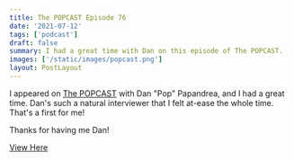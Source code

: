 ```yaml
---
title: The POPCAST Episode 76
date: '2021-07-12'
tags: ['podcast']
draft: false
summary: I had a great time with Dan on this episode of The POPCAST.
images: ['/static/images/popcast.png']
layout: PostLayout
---
```


I appeared on [The POPCAST](https://popcast-d9f7b6dc.simplecast.com/) with Dan "Pop" Papandrea, and I had a great time. Dan's such a natural interviewer that I felt at-ease the whole time. That's a first for me!

Thanks for having me Dan!

[View Here](https://popcast-d9f7b6dc.simplecast.com/episodes/episode-76-go-roadhouse-with-microsofts-brian-ketelsen)
